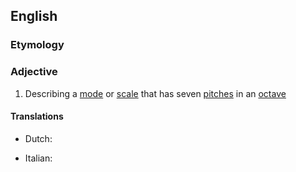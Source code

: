 ==English==
{{wikipedia}}

===Etymology===
{{prefix|hepta|tonic|lang=en}}

===Adjective===
{{en-adj|-}}

# {{context|music|lang=en}} Describing a [[mode]] or [[scale]] that has seven [[pitch]]es in an [[octave]]

====Translations====
{{trans-top|heptatonic}}
* Dutch: {{t|nl|heptatonisch}}
{{trans-mid}}
* Italian: {{t|it|eptatonico}}
{{trans-bottom}}